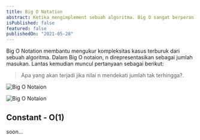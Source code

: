 ```yaml
---
title: Big O Notation
abstract: Ketika mengimplement sebuah algoritma. Big O sangat berperan penting dalam mengukur baik buruknya sebuah algoritma.
isPublished: false
featured: false
publishedOn: "2021-05-28"
---
```


Big O Notation membantu mengukur kompleksitas kasus terburuk dari sebuah algoritma.
Dalam Big O notaion, n direpresentasikan sebagai jumlah masukan. Lantas kemudian muncul pertanyaan sebagai berikut: 
> Apa yang akan terjadi jika nilai n mendekati jumlah tak terhingga?.

![Big O Notaion](https://github.com/trekhleb/javascript-algorithms/raw/master/assets/big-o-graph.png)

![Big O Notaion](https://res.cloudinary.com/practicaldev/image/fetch/s--dvoLcb8F--/c_limit%2Cf_auto%2Cfl_progressive%2Cq_auto%2Cw_880/https://cdn.hashnode.com/res/hashnode/image/upload/v1624724308842/5FcaIFvQ0.png)

## Constant - O(1)

soon...